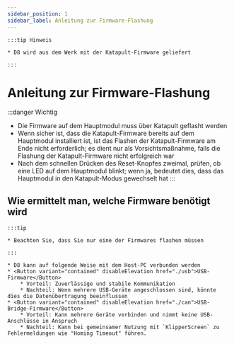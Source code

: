 ```yaml
---
sidebar_position: 1
sidebar_label: Anleitung zur Firmware-Flashung
---
```







    :::tip Hinweis

    * D8 wird aus dem Werk mit der Katapult-Firmware geliefert

    :::


# Anleitung zur Firmware-Flashung

:::danger Wichtig
* Die Firmware auf dem Hauptmodul muss über Katapult geflasht werden
* Wenn sicher ist, dass die Katapult-Firmware bereits auf dem Hauptmodul installiert ist, ist das Flashen der Katapult-Firmware am Ende nicht erforderlich; es dient nur als Vorsichtsmaßnahme, falls die Flashung der Katapult-Firmware nicht erfolgreich war
* Nach dem schnellen Drücken des Reset-Knopfes zweimal, prüfen, ob eine LED auf dem Hauptmodul blinkt; wenn ja, bedeutet dies, dass das Hauptmodul in den Katapult-Modus gewechselt hat
:::

## Wie ermittelt man, welche Firmware benötigt wird

    :::tip

    * Beachten Sie, dass Sie nur eine der Firmwares flashen müssen

    :::
    
    * D8 kann auf folgende Weise mit dem Host-PC verbunden werden
    * <Button variant="contained" disableElevation href="./usb">USB-Firmware</Button>
        * Vorteil: Zuverlässige und stabile Kommunikation
        * Nachteil: Wenn mehrere USB-Geräte angeschlossen sind, könnte dies die Datenübertragung beeinflussen
    * <Button variant="contained" disableElevation href="./can">USB-Bridge-Firmware</Button>
        * Vorteil: Kann mehrere Geräte verbinden und nimmt keine USB-Anschlüsse in Anspruch
        * Nachteil: Kann bei gemeinsamer Nutzung mit `KlipperScreen` zu Fehlermeldungen wie "Homing Timeout" führen.